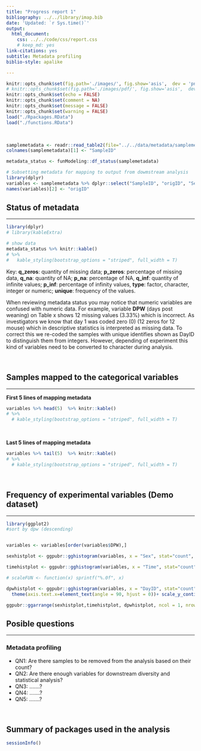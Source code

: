```yaml
---
title: "Progress report 1"
bibliography: ../../library/imap.bib
date: 'Updated: `r Sys.time()`'
output:
  html_document:
    css: ../../code/css/report.css
    # keep_md: yes
link-citations: yes
subtitle: Metadata profiling
biblio-style: apalike

---
```


```r
knitr::opts_chunk$set(fig.path='./images/', fig.show='asis',  dev = 'png', fig.align='center', out.width = "80%",  out.height = "80%", echo=TRUE, comment = NA, warning=FALSE, message=FALSE)
# knitr::opts_chunk$set(fig.path='./images/pdf/', fig.show='asis',  dev = 'pdf', fig.align='center', out.width = "80%",  out.height = "80%", echo=TRUE, comment = NA, warning=FALSE, message=FALSE)
knitr::opts_chunk$set(echo = FALSE)
knitr::opts_chunk$set(comment = NA)
knitr::opts_chunk$set(message = FALSE)
knitr::opts_chunk$set(warning = FALSE)
load("./Rpackages.RData")
load("./functions.RData")
```

<br>


```r

samplemetadata <- readr::read_table2(file="../../data/metadata/samplemetadata.tsv", col_names = T)
colnames(samplemetadata)[1] <- "SampleID"

metadata_status <- funModeling::df_status(samplemetadata)

# Subsetting metadata for mapping to output from dowmstream analysis
library(dplyr)
variables <- samplemetadata %>% dplyr::select("SampleID", "origID", "Sex", "Time", "DayID", "DPW")
names(variables)[2] <- "origID"
```


## Status of metadata

<hr>


```r
library(dplyr)
# library(kableExtra)

# show data
metadata_status %>% knitr::kable() 
# %>%
#   kable_styling(bootstrap_options = "striped", full_width = T)

```

Key: **q_zeros**: quantity of missing data; **p_zeros**: percentage of missing data, **q_na**: quantity of NA; **p_na**: percentage of NA, **q_inf**: quantity of infinite values; **p_inf**: percentage of infinity values,  **type**: factor, character, integer or numeric; **unique**: frequency of the values.


When reviewing metadata status you may notice that numeric variables are confused with numeric data. For example, variable **DPW** (days post weaning) on Table x shows 12 missing values (3.33%) which is incorrect. As investigators we know that day 1 was coded zero (0) (12 zeros for 12 mouse) which in descriptive statistics is interpreted as missing data. To correct this we re-coded the samples with unique identifies shown as DayID to distinguish them from integers. However, depending of experiment this kind of variables need to be converted to character during analysis. 

<br>

## Samples mapped to the categorical variables

<hr>

**First 5 lines of mapping metadata**

```r

variables %>% head(5)  %>% knitr::kable() 
# %>%
  # kable_styling(bootstrap_options = "striped", full_width = T)
```

<br>


**Last 5 lines of mapping metadata**

```r

variables %>% tail(5)  %>% knitr::kable() 
# %>%
  # kable_styling(bootstrap_options = "striped", full_width = T)
```

<br>

## Frequency of experimental variables (Demo dataset)

<hr>


```r
library(ggplot2)
#sort by dpw (descending)


variables <- variables[order(variables$DPW),] 

sexhistplot <- ggpubr::gghistogram(variables, x = "Sex", stat="count", fill = "#ff0000") + ggtitle("Sex variable")

timehistplot <- ggpubr::gghistogram(variables, x = "Time", stat="count", fill = "#00ff00") + ggtitle("Time variable")

# scaleFUN <- function(x) sprintf("%.0f", x)

dpwhistplot <- ggpubr::gghistogram(variables, x = "DayID", stat="count", fill = "#0000ff") + ggtitle("Days post weaning")+
  theme(axis.text.x=element_text(angle = 90, hjust = 0))+ scale_y_continuous(labels=scaleFUN)

ggpubr::ggarrange(sexhistplot,timehistplot, dpwhistplot, ncol = 1, nrow = 3,  common.legend = TRUE, legend = "top", align = "hv", labels = c(""))
```

## Posible questions

<hr>

### Metadata profiling 

* QN1: Are there samples to be removed from the analysis based on their count?
* QN2: Are there enough variables for downstream diversity and statistical analysis?
* QN3: .......?
* QN4: .......?
* QN5: .......?

<br>

## Summary of packages used in the analysis
```r
sessionInfo()
```

<br>

